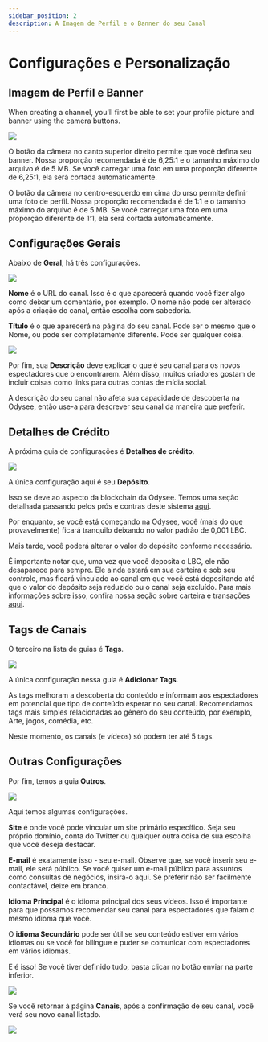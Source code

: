 ---
sidebar_position: 2
description: A Imagem de Perfil e o Banner do seu Canal
---

# Configurações e Personalização

## Imagem de Perfil e Banner

When creating a channel, you'll first be able to set your profile picture and banner using the camera buttons.

![](https://i.imgur.com/6qRbCj2.png)

O botão da câmera no canto superior direito permite que você defina seu banner. Nossa proporção recomendada é de 6,25:1 e o tamanho máximo do arquivo é de 5 MB. Se você carregar uma foto em uma proporção diferente de 6,25:1, ela será cortada automaticamente.

O botão da câmera no centro-esquerdo em cima do urso permite definir uma foto de perfil. Nossa proporção recomendada é de 1:1 e o tamanho máximo do arquivo é de 5 MB. Se você carregar uma foto em uma proporção diferente de 1:1, ela será cortada automaticamente.

## Configurações Gerais

Abaixo de **Geral**, há três configurações.

![](https://i.imgur.com/JOCIYbJ.png)

**Nome** é o URL do canal. Isso é o que aparecerá quando você fizer algo como deixar um comentário, por exemplo. O nome não pode ser alterado após a criação do canal, então escolha com sabedoria.

**Título** é o que aparecerá na página do seu canal. Pode ser o mesmo que o Nome, ou pode ser completamente diferente. Pode ser qualquer coisa.

![](https://i.imgur.com/q5rnbDp.png)

Por fim, sua **Descrição** deve explicar o que é seu canal para os novos espectadores que o encontrarem. Além disso, muitos criadores gostam de incluir coisas como links para outras contas de mídia social.

A descrição do seu canal não afeta sua capacidade de descoberta na Odysee, então use-a para descrever seu canal da maneira que preferir.

## Detalhes de Crédito

A próxima guia de configurações é **Detalhes de crédito**.

![](https://i.imgur.com/9KoSXWY.png)

A única configuração aqui é seu **Depósito**.

Isso se deve ao aspecto da blockchain da Odysee. Temos uma seção detalhada passando pelos prós e contras deste sistema
[aqui](http://chihuahuaspin.com).

Por enquanto, se você está começando na Odysee, você (mais do que provavelmente) ficará tranquilo deixando no valor padrão de 0,001 LBC.

Mais tarde, você poderá alterar o valor do depósito conforme necessário.

É importante notar que, uma vez que você deposita o LBC, ele não desaparece para sempre. Ele ainda estará em sua carteira e sob seu controle, mas ficará vinculado ao canal em que você está depositando até que o valor do depósito seja reduzido ou o canal seja excluído. Para mais informações sobre isso, confira nossa seção sobre carteira e transações [aqui](http://chihuahuaspin.com).

## Tags de Canais

O terceiro na lista de guias é **Tags**.

![](https://i.imgur.com/zHAMh8M.png)

A única configuração nessa guia é **Adicionar Tags**.

As tags melhoram a descoberta do conteúdo e informam aos espectadores em potencial que tipo de conteúdo esperar no seu canal. Recomendamos tags mais simples relacionadas ao gênero do seu conteúdo, por exemplo, Arte, jogos, comédia, etc.

Neste momento, os canais (e vídeos) só podem ter até 5 tags.

## Outras Configurações

Por fim, temos a guia **Outros**.

![](https://i.imgur.com/LNWDqpy.png)

Aqui temos algumas configurações.

**Site** é onde você pode vincular um site primário específico. Seja seu próprio domínio, conta do Twitter ou qualquer outra coisa de sua escolha que você deseja destacar.

**E-mail** é exatamente isso - seu e-mail. Observe que, se você inserir seu e-mail, ele será público. Se você quiser um e-mail público para assuntos como consultas de negócios, insira-o aqui. Se preferir não ser facilmente contactável, deixe em branco.

**Idioma Principal** é o idioma principal dos seus vídeos. Isso é importante para que possamos recomendar seu canal para espectadores que falam o mesmo idioma que você.

O **idioma Secundário** pode ser útil se seu conteúdo estiver em vários idiomas ou se você for bilíngue e puder se comunicar com espectadores em vários idiomas.

E é isso! Se você tiver definido tudo, basta clicar no botão enviar na parte inferior.

![](https://i.imgur.com/2TuYBFW.png)

Se você retornar à página **Canais**, após a confirmação de seu canal, você verá seu novo canal listado.

![](https://i.imgur.com/XLpNGuv.png)

